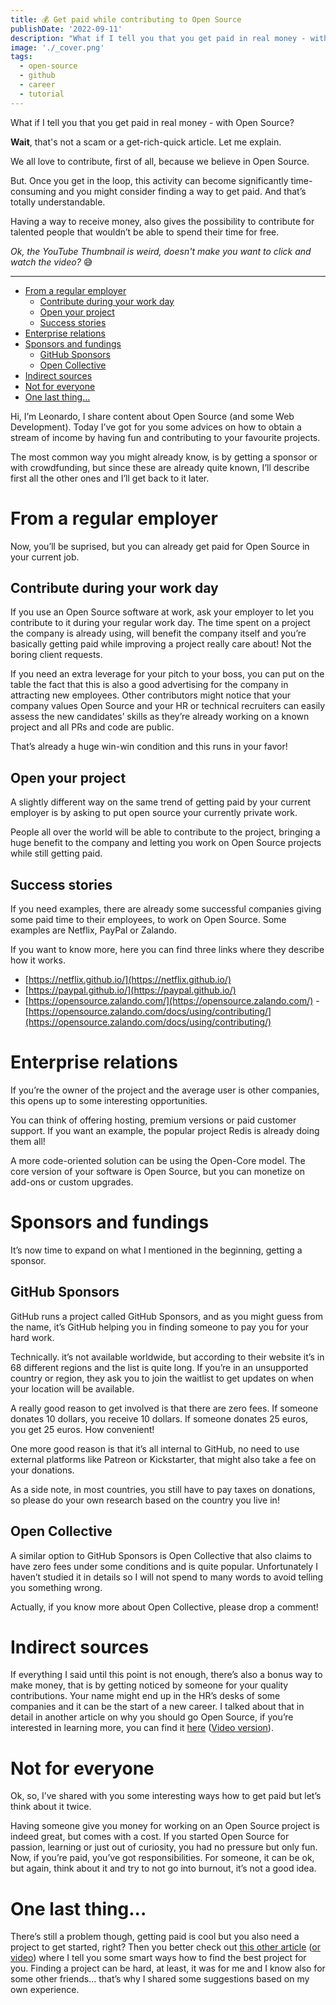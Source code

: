 ```yaml
---
title: 💰 Get paid while contributing to Open Source
publishDate: '2022-09-11'
description: "What if I tell you that you get paid in real money - with Open Source? Wait, that's not a scam or a get-rich-quick article. Let me explain."
image: './_cover.png'
tags:
  - open-source
  - github
  - career
  - tutorial
---
```



What if I tell you that you get paid in real money - with Open Source?

**Wait**, that's not a scam or a get-rich-quick article. Let me explain.

We all love to contribute, first of all, because we believe in Open Source.

But. Once you get in the loop, this activity can become significantly time-consuming and you might consider finding a way to get paid. And that’s totally understandable.

Having a way to receive money, also gives the possibility to contribute for talented people that wouldn’t be able to spend their time for free.

<YouTube id="EQQgMnzsURk" />

_Ok, the YouTube Thumbnail is weird, doesn't make you want to click and watch the video?_ 😅

---

- [From a regular employer](#from-a-regular-employer)
  - [Contribute during your work day](#contribute-during-your-work-day)
  - [Open your project](#open-your-project)
  - [Success stories](#success-stories)
- [Enterprise relations](#enterprise-relations)
- [Sponsors and fundings](#sponsors-and-fundings)
  - [GitHub Sponsors](#github-sponsors)
  - [Open Collective](#open-collective)
- [Indirect sources](#indirect-sources)
- [Not for everyone](#not-for-everyone)
- [One last thing...](#one-last-thing)

Hi, I’m Leonardo, I share content about Open Source (and some Web Development). Today I’ve got for you some advices on how to obtain a stream of income by having fun and contributing to your favourite projects.

The most common way you might already know, is by getting a sponsor or with crowdfunding, but since these are already quite known, I’ll describe first all the other ones and I’ll get back to it later.

# From a regular employer

Now, you’ll be suprised, but you can already get paid for Open Source in your current job.

## Contribute during your work day

If you use an Open Source software at work, ask your employer to let you contribute to it during your regular work day. The time spent on a project the company is already using, will benefit the company itself and you’re basically getting paid while improving a project really care about! Not the boring client requests.

If you need an extra leverage for your pitch to your boss, you can put on the table the fact that this is also a good advertising for the company in attracting new employees. Other contributors might notice that your company values Open Source and your HR or technical recruiters can easily assess the new candidates’ skills as they’re already working on a known project and all PRs and code are public.

That’s already a huge win-win condition and this runs in your favor!

## Open your project

A slightly different way on the same trend of getting paid by your current employer is by asking to put open source your currently private work.

People all over the world will be able to contribute to the project, bringing a huge benefit to the company and letting you work on Open Source projects while still getting paid.

## Success stories

If you need examples, there are already some successful companies giving some paid time to their employees, to work on Open Source. Some examples are Netflix, PayPal or Zalando.

If you want to know more, here you can find three links where they describe how it works.

- [https://netflix.github.io/](https://netflix.github.io/)
- [https://paypal.github.io/](https://paypal.github.io/)
- [https://opensource.zalando.com/](https://opensource.zalando.com/) - [https://opensource.zalando.com/docs/using/contributing/](https://opensource.zalando.com/docs/using/contributing/)

# Enterprise relations

If you’re the owner of the project and the average user is other companies, this opens up to some interesting opportunities.

You can think of offering hosting, premium versions or paid customer support. If you want an example, the popular project Redis is already doing them all!

A more code-oriented solution can be using the Open-Core model. The core version of your software is Open Source, but you can monetize on add-ons or custom upgrades.

# Sponsors and fundings

It’s now time to expand on what I mentioned in the beginning, getting a sponsor.

## GitHub Sponsors

GitHub runs a project called GitHub Sponsors, and as you might guess from the name, it’s GitHub helping you in finding someone to pay you for your hard work.

Technically. it’s not available worldwide, but according to their website it’s in 68 different regions and the list is quite long. If you’re in an unsupported country or region, they ask you to join the waitlist to get updates on when your location will be available.

A really good reason to get involved is that there are zero fees. If someone donates 10 dollars, you receive 10 dollars. If someone donates 25 euros, you get 25 euros. How convenient!

One more good reason is that it’s all internal to GitHub, no need to use external platforms like Patreon or Kickstarter, that might also take a fee on your donations.

As a side note, in most countries, you still have to pay taxes on donations, so please do your own research based on the country you live in!

## Open Collective

A similar option to GitHub Sponsors is Open Collective that also claims to have zero fees under some conditions and is quite popular. Unfortunately I haven’t studied it in details so I will not spend to many words to avoid telling you something wrong.

Actually, if you know more about Open Collective, please drop a comment!

# Indirect sources

If everything I said until this point is not enough, there’s also a bonus way to make money, that is by getting noticed by someone for your quality contributions. Your name might end up in the HR’s desks of some companies and it can be the start of a new career. I talked about that in detail in another article on why you should go Open Source, if you’re interested in learning more, you can find it [here](https://dev.to/balastrong/8-reasons-why-you-should-contribute-to-open-source-today-1gn) ([Video version](https://youtu.be/uquIcISFtwg)).

# Not for everyone

Ok, so, I’ve shared with you some interesting ways how to get paid but let’s think about it twice.

Having someone give you money for working on an Open Source project is indeed great, but comes with a cost. If you started Open Source for passion, learning or just out of curiosity, you had no pressure but only fun. Now, if you’re paid, you’ve got responsibilities. For someone, it can be ok, but again, think about it and try to not go into burnout, it’s not a good idea.

# One last thing...

There’s still a problem though, getting paid is cool but you also need a project to get started, right? Then you better check out [this other article](https://dev.to/this-is-learning/how-to-find-an-open-source-project-to-contribute-to-3093) ([or video](https://youtu.be/yfopPq4354o)) where I tell you some smart ways how to find the best project for you. Finding a project can be hard, at least, it was for me and I know also for some other friends… that’s why I shared some suggestions based on my own experience.
